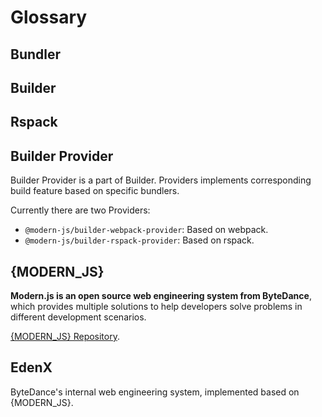 # Glossary

## Bundler


<Bundler />

## Builder


<Builder />

## Rspack


<Rspack />

## Builder Provider

Builder Provider is a part of Builder. Providers implements corresponding build feature based on specific bundlers.

Currently there are two Providers:

- `@modern-js/builder-webpack-provider`: Based on webpack.
- `@modern-js/builder-rspack-provider`: Based on rspack.

## {MODERN_JS}

**Modern.js is an open source web engineering system from ByteDance**, which provides multiple solutions to help developers solve problems in different development scenarios.

[{MODERN_JS} Repository](https://github.com/web-infra-dev/modern.js).

## EdenX

ByteDance's internal web engineering system, implemented based on {MODERN_JS}.
